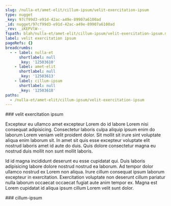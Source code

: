 ```yaml
---
slug: /nulla-et/amet-elit/cillum-ipsum/velit-exercitation-ipsum
type: nugget
_key: 97cf99d3-e91d-42ac-a49e-89907a6100ad
_id: nugget/97cf99d3-e91d-42ac-a49e-89907a6100ad
_rev: _iKEPVlW--_
fspath: blah/nulla-et/amet-elit/cillum-ipsum/velit-exercitation-ipsum.md
label: velit exercitation ipsum
pageRefs: {}
breadcrumbs:
  - - label: nulla-et
      shortlabel: null
      _key: '12503610'
    - label: amet-elit
      shortlabel: null
      _key: '12503613'
    - label: cillum-ipsum
      shortlabel: null
      _key: '12503618'
paths:
  - /nulla-et/amet-elit/cillum-ipsum/velit-exercitation-ipsum
---
```


<NuggetArea>
<Nugget slug="/nulla-et/amet-elit/cillum-ipsum/velit-exercitation-ipsum" type="nugget" _key="97cf99d3-e91d-42ac-a49e-89907a6100ad" _id="nugget/97cf99d3-e91d-42ac-a49e-89907a6100ad" _rev="_iKEPVlW--_" fspath="blah/nulla-et/amet-elit/cillum-ipsum/velit-exercitation-ipsum.md" label="velit exercitation ipsum" paths="/nulla-et/amet-elit/cillum-ipsum/velit-exercitation-ipsum">
<NuggetBody>
### velit exercitation ipsum

Excepteur eu ullamco amet excepteur Lorem do id labore Lorem nisi consequat adipisicing. Consectetur laboris culpa aliquip ipsum enim do laborum Lorem veniam velit proident dolor. Sit mollit sit irure sint voluptate aliqua enim laborum sit. In amet sit quis esse excepteur voluptate elit nostrud laboris amet id aute do duis. Quis dolore consectetur magna eu nostrud duis mollit non sunt mollit laboris.

Id id magna incididunt deserunt eu esse cupidatat qui. Duis laboris adipisicing labore dolore nostrud nostrud ea laborum. Ad tempor dolor ullamco nostrud ex Lorem non aliqua. Irure cillum consequat ipsum laborum excepteur in exercitation. Exercitation voluptate non deserunt cillum pariatur nulla laborum occaecat occaecat fugiat aute anim tempor ex. Magna est Lorem cupidatat id aliqua ipsum cillum Lorem velit sunt dolor.

</NuggetBody>
<Breadcrumbs>
<Crumbs>
<Crumb _key="12503610" label="nulla-et" /><Crumb _key="12503613" label="amet-elit" /><Crumb _key="12503618" label="cillum-ipsum" />
</Crumbs>
</Breadcrumbs>
</Nugget>

<NuggetsInbound>
</NuggetsInbound>
<NuggetsOutbound>
</NuggetsOutbound>
</NuggetArea>
<PassagesInbound>
<Passage direction="inbound" type="passage" _key="12503618" _id="passage/12503618" _rev="_iKEPVlS--A" label="cillum-ipsum" passage="cillum-ipsum" fspath="blah/nulla-et/amet-elit/cillum-ipsum" paths="/nulla-et/amet-elit/cillum-ipsum" slug="/nulla-et/amet-elit/cillum-ipsum">
<NuggetBody>
### cillum-ipsum

</NuggetBody>
<Breadcrumbs>
<Crumbs>
<Crumb _key="12503610" label="nulla-et" /><Crumb _key="12503613" label="amet-elit" />
</Crumbs>
</Breadcrumbs>
</Passage>

</PassagesInbound>
<PassagesOutbound>
</PassagesOutbound>